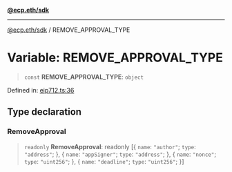 [**@ecp.eth/sdk**](/sdk-reference/default/index.mdx)

***

[@ecp.eth/sdk](/sdk-reference/default/index.mdx) / REMOVE\_APPROVAL\_TYPE

# Variable: REMOVE\_APPROVAL\_TYPE

> `const` **REMOVE\_APPROVAL\_TYPE**: `object`

Defined in: [eip712.ts:36](https://github.com/ecp-eth/comments-monorepo/blob/main/packages/sdk/src/eip712.ts#L36)

## Type declaration

### RemoveApproval

> `readonly` **RemoveApproval**: readonly \[\{ `name`: `"author"`; `type`: `"address"`; \}, \{ `name`: `"appSigner"`; `type`: `"address"`; \}, \{ `name`: `"nonce"`; `type`: `"uint256"`; \}, \{ `name`: `"deadline"`; `type`: `"uint256"`; \}\]
